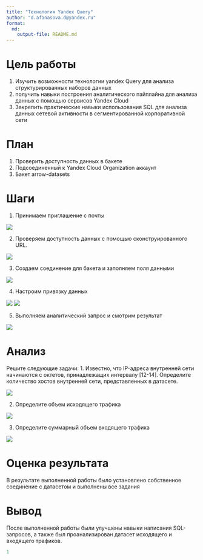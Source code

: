 ---
title: "Технология Yandex Query"
author: "d.afanasova.d@yandex.ru"
format: 
  md:
    output-file: README.md
---

# Цель работы

1.  Изучить возможности технологии yandex Query для анализа структурированных наборов данных
2.  получить навыки построения аналитического пайплайна для анализа данных с помощью сервисов Yandex Cloud
3.  Закрепить практические навыки использования SQL для анализа данных сетевой активности в сегментированной корпоративной сети

# План

1.  Проверить доступность данных в бакете
2.  Подсоединенный к Yandex Cloud Organization аккаунт
3.  Бакет arrow-datasets

# Шаги

1.  Принимаем приглашение с почты

![](img/1.png)

2.  Проверяем доступность данных с помощью сконструированного URL.

![](img/2.png)

3.  Создаем соединение для бакета и заполняем поля данными

![](img/3.png)

4.  Настроим привязку данных

![](img/4.png) ![](img/5.png)

5.  Выполняем аналитический запрос и смотрим результат

![](img/6.png)

# Анализ

Решите следующие задачи: 1. Известно, что IP-адреса внутренней сети начинаются с октетов, принадлежащих интервалу \[12-14\]. Определите количество хостов внутренней сети, представленных в датасете.

![](img/7.png)

2.  Определите объем исходящего трафика

![](img/8.png)

3.  Определите суммарный объем входящего трафика

![](img/9.png)

# Оценка результата

В результате выполненной работы было установлено собственное соединение с датасетом и выполнены все задания

# Вывод

После выполненной работы были улучшены навыки написания SQL-запросов, а также был проанализирован датасет исходящего и входящего трафиков.

```{r}
1
```
